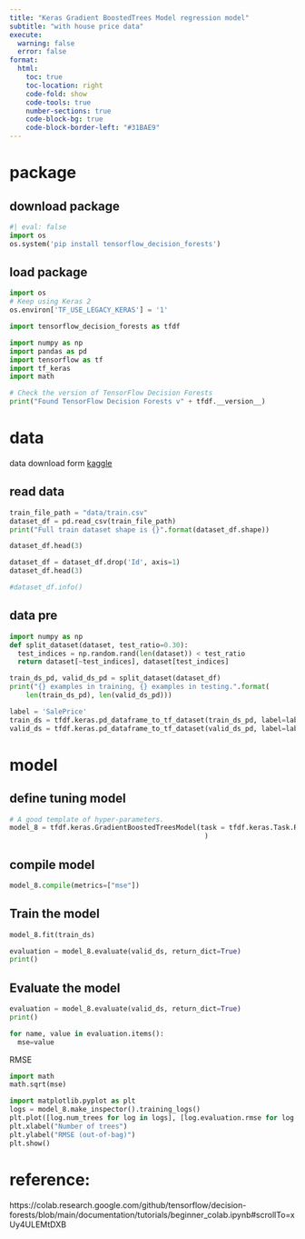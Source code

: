 ```yaml
---
title: "Keras Gradient BoostedTrees Model regression model"
subtitle: "with house price data"
execute:
  warning: false
  error: false
format:
  html:
    toc: true
    toc-location: right
    code-fold: show
    code-tools: true
    number-sections: true
    code-block-bg: true
    code-block-border-left: "#31BAE9"
---
```



#  package


## download package
```python
#| eval: false
import os
os.system('pip install tensorflow_decision_forests')
```



## load package


```python
import os
# Keep using Keras 2
os.environ['TF_USE_LEGACY_KERAS'] = '1'

import tensorflow_decision_forests as tfdf

import numpy as np
import pandas as pd
import tensorflow as tf
import tf_keras
import math
```



```python
# Check the version of TensorFlow Decision Forests
print("Found TensorFlow Decision Forests v" + tfdf.__version__)
```

# data

data download form [kaggle](https://www.kaggle.com/competitions/house-prices-advanced-regression-techniques/data)


## read data

```python

train_file_path = "data/train.csv"
dataset_df = pd.read_csv(train_file_path)
print("Full train dataset shape is {}".format(dataset_df.shape))

```


```python
dataset_df.head(3)
```

```python
dataset_df = dataset_df.drop('Id', axis=1)
dataset_df.head(3)
```


```python
#dataset_df.info()
```


## data pre

```python
import numpy as np
def split_dataset(dataset, test_ratio=0.30):
  test_indices = np.random.rand(len(dataset)) < test_ratio
  return dataset[~test_indices], dataset[test_indices]

train_ds_pd, valid_ds_pd = split_dataset(dataset_df)
print("{} examples in training, {} examples in testing.".format(
    len(train_ds_pd), len(valid_ds_pd)))
```

```python
label = 'SalePrice'
train_ds = tfdf.keras.pd_dataframe_to_tf_dataset(train_ds_pd, label=label, task = tfdf.keras.Task.REGRESSION)
valid_ds = tfdf.keras.pd_dataframe_to_tf_dataset(valid_ds_pd, label=label, task = tfdf.keras.Task.REGRESSION)
```





# model


## define tuning model
```python
# A good template of hyper-parameters.
model_8 = tfdf.keras.GradientBoostedTreesModel(task = tfdf.keras.Task.REGRESSION
                                                )

```

## compile model
```python
model_8.compile(metrics=["mse"])
```


## Train the model

```python
model_8.fit(train_ds)
```

```python
evaluation = model_8.evaluate(valid_ds, return_dict=True)
print()
```




## Evaluate the model


```python
evaluation = model_8.evaluate(valid_ds, return_dict=True)
print()
```


```python
for name, value in evaluation.items():
  mse=value
```

RMSE
```python
import math
math.sqrt(mse)
```


```python
import matplotlib.pyplot as plt
logs = model_8.make_inspector().training_logs()
plt.plot([log.num_trees for log in logs], [log.evaluation.rmse for log in logs])
plt.xlabel("Number of trees")
plt.ylabel("RMSE (out-of-bag)")
plt.show()
```



# reference:

https://colab.research.google.com/github/tensorflow/decision-forests/blob/main/documentation/tutorials/beginner_colab.ipynb#scrollTo=xUy4ULEMtDXB
